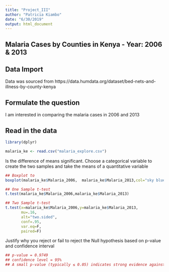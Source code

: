 ```yaml
---
title: "Project_III"
author: "Patricia Kiambo"
date: "6/30/2019"
output: html_document
---
```

## Malaria Cases by Counties in Kenya - Year: 2006 & 2013

## Data Import
  Data was sourced from https://data.humdata.org/dataset/bed-nets-and-illness-by-county-kenya

## Formulate the question
 I am interested in comparing the malaria cases in 2006 and 2013

## Read in the data
```r
library(dplyr)

malaria_ke <- read.csv("malaria_explore.csv")
```

Is the difference of means significant. Choose a categorical variable to create the two samples and take the means of a quantitative variable 

```r
## Boxplot to 
boxplot(malaria_ke$Malaria_2006,  malaria_ke$Malaria_2013,col="sky blue")

## One Sample t-test
t.test(malaria_ke$Malaria_2006,malaria_ke$Malaria_2013)

## Two Sample t-test
t.test(x=malaria_ke$Malaria_2006,y=malaria_ke$Malaria_2013, 
       mu=.16, 
       alt="two.sided", 
       conf=.95, 
       var.eq=F, 
       paired=F)

```
 
Justify why you reject or fail to reject the Null hypothesis based on p-value and confidence interval 

```r
## p-value = 0.9749
## confidence level = 95%
## A small p-value (typically ≤ 0.05) indicates strong evidence against the null hypothesis, so I reject the null hypothesis.

```


